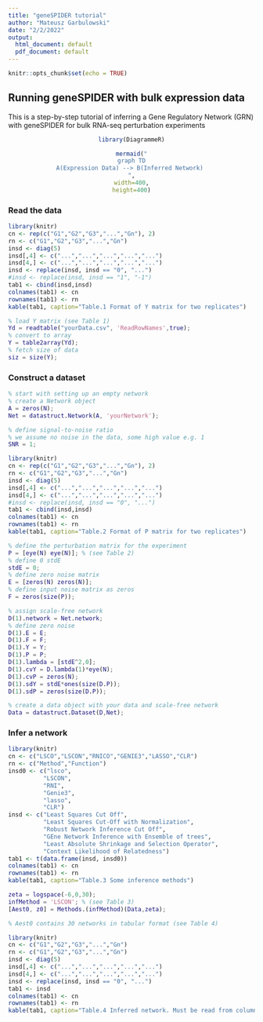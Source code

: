 ```yaml
---
title: "geneSPIDER tutorial"
author: "Mateusz Garbulowski"
date: "2/2/2022"
output:
  html_document: default
  pdf_document: default
---
```



```r
knitr::opts_chunk$set(echo = TRUE)
```

## Running geneSPIDER with bulk expression data

This is a step-by-step tutorial of inferring a Gene Regulatory Network (GRN) with geneSPIDER for bulk RNA-seq perturbation experiments
<center> 
```r
library(DiagrammeR)

mermaid("
graph TD
A(Expression Data) --> B(Inferred Network) 
",
width=400,
height=400)
```
</center>

### Read the data

```r
library(knitr)
cn <- rep(c("G1","G2","G3","...","Gn"), 2)
rn <- c("G1","G2","G3","...","Gn")
insd <- diag(5)
insd[,4] <- c("...","...","...","...","...")
insd[4,] <- c("...","...","...","...","...")
insd <- replace(insd, insd == "0", "...")
#insd <- replace(insd, insd == "1", "-1")
tab1 <- cbind(insd,insd)
colnames(tab1) <- cn
rownames(tab1) <- rn
kable(tab1, caption="Table.1 Format of Y matrix for two replicates")
```

```matlab
% load Y matrix (see Table 1)
Yd = readtable("yourData.csv", 'ReadRowNames',true);
% convert to array
Y = table2array(Yd);
% fetch size of data
siz = size(Y);
```

### Construct a dataset

```matlab
% start with setting up an empty network
% create a Network object
A = zeros(N);
Net = datastruct.Network(A, 'yourNetwork');

% define signal-to-noise ratio
% we assume no noise in the data, some high value e.g. 1
SNR = 1;
```

```r
library(knitr)
cn <- rep(c("G1","G2","G3","...","Gn"), 2)
rn <- c("G1","G2","G3","...","Gn")
insd <- diag(5)
insd[,4] <- c("...","...","...","...","...")
insd[4,] <- c("...","...","...","...","...")
#insd <- replace(insd, insd == "0", "...")
tab1 <- cbind(insd,insd)
colnames(tab1) <- cn
rownames(tab1) <- rn
kable(tab1, caption="Table.2 Format of P matrix for two replicates")
```


```matlab
% define the perturbation matrix for the experiment
P = [eye(N) eye(N)]; % (see Table 2)
% define 0 stdE
stdE = 0;
% define zero noise matrix
E = [zeros(N) zeros(N)];
% define input noise matrix as zeros
F = zeros(size(P));

% assign scale-free network
D(1).network = Net.network;
% define zero noise
D(1).E = E;
D(1).F = F;
D(1).Y = Y;
D(1).P = P;
D(1).lambda = [stdE^2,0];
D(1).cvY = D.lambda(1)*eye(N);
D(1).cvP = zeros(N);
D(1).sdY = stdE*ones(size(D.P));
D(1).sdP = zeros(size(D.P));

% create a data object with your data and scale-free network
Data = datastruct.Dataset(D,Net);
```
### Infer a network

```r
library(knitr)
cn <- c("LSCO","LSCON","RNICO","GENIE3","LASSO","CLR")
rn <- c("Method","Function")
insd0 <- c("lsco",
          "LSCON",
          "RNI",
          "Genie3",
          "lasso",
          "CLR")
insd <- c("Least Squares Cut Off",
          "Least Squares Cut-Off with Normalization",
          "Robust Network Inference Cut Off",
          "GEne Network Inference with Ensemble of trees",
          "Least Absolute Shrinkage and Selection Operator",
          "Context Likelihood of Relatedness")
tab1 <- t(data.frame(insd, insd0))
colnames(tab1) <- cn
rownames(tab1) <- rn
kable(tab1, caption="Table.3 Some inference methods")
```

```matlab
zeta = logspace(-6,0,30);
infMethod = 'LSCON'; % (see Table 3)
[Aest0, z0] = Methods.(infMethod)(Data,zeta);

% Aest0 contains 30 networks in tabular format (see Table 4)
```

```r
library(knitr)
cn <- c("G1","G2","G3","...","Gn")
rn <- c("G1","G2","G3","...","Gn")
insd <- diag(5)
insd[,4] <- c("...","...","...","...","...")
insd[4,] <- c("...","...","...","...","...")
insd <- replace(insd, insd == "0", "...")
tab1 <- insd
colnames(tab1) <- cn
rownames(tab1) <- rn
kable(tab1, caption="Table.4 Inferred network. Must be read from columns to rows.")
```